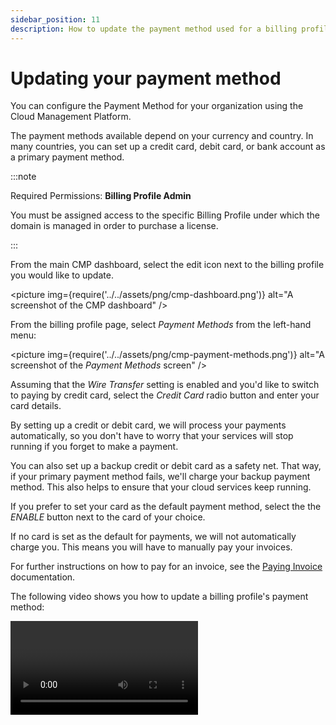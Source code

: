 ```yaml
---
sidebar_position: 11
description: How to update the payment method used for a billing profile in Cloud Management Platform
---
```


# Updating your payment method

You can configure the Payment Method for your organization using the Cloud Management Platform.

The payment methods available depend on your currency and country. In many countries, you can set up a credit card, debit card, or bank account as a primary payment method.

:::note

Required Permissions: **Billing Profile Admin**

You must be assigned access to the specific Billing Profile under which the domain is managed in order to purchase a license.

:::

From the main CMP dashboard, select the edit icon next to the billing profile you would like to update.

<picture
  img={require('../../assets/png/cmp-dashboard.png')}
  alt="A screenshot of the CMP dashboard"
/>

From the billing profile page, select _Payment Methods_ from the left-hand menu:

<picture
  img={require('../../assets/png/cmp-payment-methods.png')}
  alt="A screenshot of the _Payment Methods_ screen"
/>

Assuming that the _Wire Transfer_ setting is enabled and you'd like to switch to paying by credit card, select the _Credit Card_ radio button and enter your card details.

By setting up a credit or debit card, we will process your payments automatically, so you don't have to worry that your services will stop running if you forget to make a payment.

You can also set up a backup credit or debit card as a safety net. That way, if your primary payment method fails, we'll charge your backup payment method. This also helps to ensure that your cloud services keep running.

If you prefer to set your card as the default payment method, select the the _ENABLE_ button next to the card of your choice.

If no card is set as the default for payments, we will not automatically charge you. This means you will have to manually pay your invoices.

For further instructions on how to pay for an invoice, see the [Paying Invoice](paying-invoices-with-credit-card-or-ach.mdx) documentation.

The following video shows you how to update a billing profile's payment method:

<video
  type="loom"
  id="d8fd0265271e403ab96b88e7e9b8a851"
  thumb="-00001.gif"
/>
